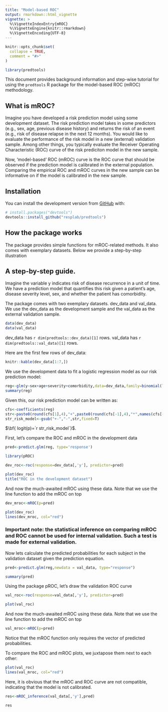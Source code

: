 ```yaml
---
title: "Model-based ROC"
output: rmarkdown::html_vignette
vignette: >
  %\VignetteIndexEntry{mROC}
  %\VignetteEngine{knitr::rmarkdown}
  %\VignetteEncoding{UTF-8}
---
```


```r
knitr::opts_chunk$set(
  collapse = TRUE,
  comment = "#>"
)
```

```r
library(predtools)
```

This document provides background information and step-wise tutorial for using the `predtools` R package for the model-based ROC (mROC) methodology. 


## What is mROC?

Imagine you have developed a risk prediction model using some development dataset. The risk prediction model takes in some predictors (e.g., sex, age, previous disease history) and returns the risk of an event (e.g., risk of disease relapse in the next 12 months). You would like to evaluate the performance of the risk model in a new (external) validation sample. Among other things, you typically evaluate the Receiver Operating Characteristic (ROC) curve of the risk prediciton model in the new sample.

Now, ‘model-based’ ROC (mROC) curve is the ROC curve that should be observed if the prediction model is calibrated in the external population. Comparing the empirical ROC and mROC curves in the new sample can be informative on if the model is calibrated in the new sample.

## Installation

You can install the development version from [GitHub](https://github.com/) with:

``` r
# install.packages("devtools")
devtools::install_github("resplab/predtools")
```

## How the package works
The package provides simple functions for mROC-related methods. It also comes with exemplary datasets. Below we provide a step-by-step illustration


## A step-by-step guide.
Imagine the variable y indicates risk of disease recurrence in a unit of time. We have a prediction model that quantifies this risk given a patient's age, disease severity level, sex, and whether the patient has comorbidity. 

The package comes with two exemplary datasets. dev_data and val_data. We use the dev_data as the development sample and the val_data as the external validation sample.


```R
data(dev_data)
data(val_data)

```

dev_data has `r dim(predtools::dev_data)[1]` rows. val_data has `r dim(predtools::val_data)[1]` rows. 

Here are the first few rows of dev_data:

```R
knitr::kable(dev_data[1:7,])
```


We use the development data to fit a logistic regression model as our risk prediction model:


```R
reg<-glm(y~sex+age+severity+comorbidity,data=dev_data,family=binomial(link="logit"))
summary(reg)
```

Given this, our risk prediction model can be written as:

```R
cfs<-coefficients(reg)
str<-paste0(round(cfs[1],4),"+",paste0(round(cfs[-1],4),"*",names(cfs[-1]),collapse="+"))
str_risk_model<-gsub("+-","-",str,fixed=T)
```

$\bf{ logit(p)=`r str_risk_model`}$.


First, let's compare the ROC and mROC in the development data
```R
pred<-predict.glm(reg, type='response')

library(pROC)

dev_roc<-roc(response=dev_data[,'y'], predictor=pred)

plot(dev_roc)
title("ROC in the development dataset")
```

And now the much-awaited mROC using these data. Note that we use the line function to add the mROC on top

```R
dev_mroc<-mROC(p=pred)
```


```R
plot(dev_roc)
lines(dev_mroc, col="red")
```

### Important note: the statistical inference on comparing mROC and ROC cannot be used for internal validation. Such a test is made for external validation.


Now lets calculate the predicted probabilities for each subject in the validation dataset given the prediction equation. 

```R
pred<-predict.glm(reg,newdata = val_data, type="response")

summary(pred)
```


Using the package pROC, let's draw the validation ROC curve

```R

val_roc<-roc(response=val_data[,'y'], predictor=pred)

plot(val_roc)

```


And now the much-awaited mROC using these data. Note that we use the line function to add the mROC on top

```R
val_mroc<-mROC(p=pred)
```

Notice that the mROC function only requires the vector of predicted probabilities. 

To compare the ROC and mROC plots, we juxtapose them next to each other:


```R
plot(val_roc)
lines(val_mroc, col="red")
```

Here, it is obvious that the mROC and ROC curve are not compatible, indicating that the model is not calibrated.

```R
res<-mROC_inference(val_data[,'y'],pred)

res

```


